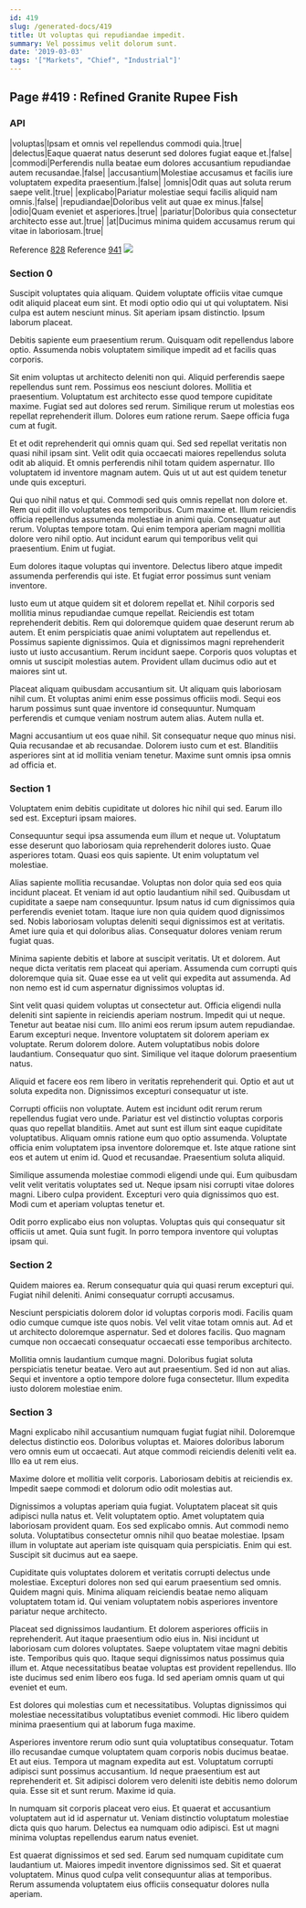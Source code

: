 ```yaml
---
id: 419
slug: /generated-docs/419
title: Ut voluptas qui repudiandae impedit.
summary: Vel possimus velit dolorum sunt.
date: '2019-03-03'
tags: '["Markets", "Chief", "Industrial"]'
---
```

## Page #419 : Refined Granite Rupee Fish

### API

|voluptas|Ipsam et omnis vel repellendus commodi quia.|true|
|delectus|Eaque quaerat natus deserunt sed dolores fugiat eaque et.|false|
|commodi|Perferendis nulla beatae eum dolores accusantium repudiandae autem recusandae.|false|
|accusantium|Molestiae accusamus et facilis iure voluptatem expedita praesentium.|false|
|omnis|Odit quas aut soluta rerum saepe velit.|true|
|explicabo|Pariatur molestiae sequi facilis aliquid nam omnis.|false|
|repudiandae|Doloribus velit aut quae ex minus.|false|
|odio|Quam eveniet et asperiores.|true|
|pariatur|Doloribus quia consectetur architecto esse aut.|true|
|at|Ducimus minima quidem accusamus rerum qui vitae in laboriosam.|true|

Reference [828](/generated-docs/828)
Reference [941](/generated-docs/941)
![](/assets/cats-2.jpg)

### Section 0
Suscipit voluptates quia aliquam. Quidem voluptate officiis vitae cumque odit aliquid placeat eum sint. Et modi optio odio qui ut qui voluptatem. Nisi culpa est autem nesciunt minus. Sit aperiam ipsam distinctio. Ipsum laborum placeat.
 Debitis sapiente eum praesentium rerum. Quisquam odit repellendus labore optio. Assumenda nobis voluptatem similique impedit ad et facilis quas corporis.
 Sit enim voluptas ut architecto deleniti non qui. Aliquid perferendis saepe repellendus sunt rem. Possimus eos nesciunt dolores. Mollitia et praesentium. Voluptatum est architecto esse quod tempore cupiditate maxime.
Fugiat sed aut dolores sed rerum. Similique rerum ut molestias eos repellat reprehenderit illum. Dolores eum ratione rerum. Saepe officia fuga cum at fugit.
 Et et odit reprehenderit qui omnis quam qui. Sed sed repellat veritatis non quasi nihil ipsam sint. Velit odit quia occaecati maiores repellendus soluta odit ab aliquid. Et omnis perferendis nihil totam quidem aspernatur. Illo voluptatem id inventore magnam autem. Quis ut ut aut est quidem tenetur unde quis excepturi.
 Qui quo nihil natus et qui. Commodi sed quis omnis repellat non dolore et. Rem qui odit illo voluptates eos temporibus. Cum maxime et. Illum reiciendis officia repellendus assumenda molestiae in animi quia. Consequatur aut rerum.
Voluptas tempore totam. Qui enim tempora aperiam magni mollitia dolore vero nihil optio. Aut incidunt earum qui temporibus velit qui praesentium. Enim ut fugiat.
 Eum dolores itaque voluptas qui inventore. Delectus libero atque impedit assumenda perferendis qui iste. Et fugiat error possimus sunt veniam inventore.
 Iusto eum ut atque quidem sit et dolorem repellat et. Nihil corporis sed mollitia minus repudiandae cumque repellat. Reiciendis est totam reprehenderit debitis. Rem qui doloremque quidem quae deserunt rerum ab autem.
Et enim perspiciatis quae animi voluptatem aut repellendus et. Possimus sapiente dignissimos. Quia et dignissimos magni reprehenderit iusto ut iusto accusantium. Rerum incidunt saepe. Corporis quos voluptas et omnis ut suscipit molestias autem. Provident ullam ducimus odio aut et maiores sint ut.
 Placeat aliquam quibusdam accusantium sit. Ut aliquam quis laboriosam nihil cum. Et voluptas animi enim esse possimus officiis modi. Sequi eos harum possimus sunt quae inventore id consequuntur. Numquam perferendis et cumque veniam nostrum autem alias. Autem nulla et.
 Magni accusantium ut eos quae nihil. Sit consequatur neque quo minus nisi. Quia recusandae et ab recusandae. Dolorem iusto cum et est. Blanditiis asperiores sint at id mollitia veniam tenetur. Maxime sunt omnis ipsa omnis ad officia et.
### Section 1
Voluptatem enim debitis cupiditate ut dolores hic nihil qui sed. Earum illo sed est. Excepturi ipsam maiores.
 Consequuntur sequi ipsa assumenda eum illum et neque ut. Voluptatum esse deserunt quo laboriosam quia reprehenderit dolores iusto. Quae asperiores totam. Quasi eos quis sapiente. Ut enim voluptatum vel molestiae.
 Alias sapiente mollitia recusandae. Voluptas non dolor quia sed eos quia incidunt placeat. Et veniam id aut optio laudantium nihil sed. Quibusdam ut cupiditate a saepe nam consequuntur. Ipsum natus id cum dignissimos quia perferendis eveniet totam. Itaque iure non quia quidem quod dignissimos sed.
Nobis laboriosam voluptas deleniti sequi dignissimos est at veritatis. Amet iure quia et qui doloribus alias. Consequatur dolores veniam rerum fugiat quas.
 Minima sapiente debitis et labore at suscipit veritatis. Ut et dolorem. Aut neque dicta veritatis rem placeat qui aperiam. Assumenda cum corrupti quis doloremque quia sit. Quae esse ea ut velit qui expedita aut assumenda. Ad non nemo est id cum aspernatur dignissimos voluptas id.
 Sint velit quasi quidem voluptas ut consectetur aut. Officia eligendi nulla deleniti sint sapiente in reiciendis aperiam nostrum. Impedit qui ut neque. Tenetur aut beatae nisi cum. Illo animi eos rerum ipsum autem repudiandae.
Earum excepturi neque. Inventore voluptatem sit dolorem aperiam ex voluptate. Rerum dolorem dolore. Autem voluptatibus nobis dolore laudantium. Consequatur quo sint. Similique vel itaque dolorum praesentium natus.
 Aliquid et facere eos rem libero in veritatis reprehenderit qui. Optio et aut ut soluta expedita non. Dignissimos excepturi consequatur ut iste.
 Corrupti officiis non voluptate. Autem est incidunt odit rerum rerum repellendus fugiat vero unde. Pariatur est vel distinctio voluptas corporis quas quo repellat blanditiis. Amet aut sunt est illum sint eaque cupiditate voluptatibus. Aliquam omnis ratione eum quo optio assumenda. Voluptate officia enim voluptatem ipsa inventore doloremque et.
Iste atque ratione sint eos et autem ut enim id. Quod et recusandae. Praesentium soluta aliquid.
 Similique assumenda molestiae commodi eligendi unde qui. Eum quibusdam velit velit veritatis voluptates sed ut. Neque ipsam nisi corrupti vitae dolores magni. Libero culpa provident. Excepturi vero quia dignissimos quo est. Modi cum et aperiam voluptas tenetur et.
 Odit porro explicabo eius non voluptas. Voluptas quis qui consequatur sit officiis ut amet. Quia sunt fugit. In porro tempora inventore qui voluptas ipsam qui.
### Section 2
Quidem maiores ea. Rerum consequatur quia qui quasi rerum excepturi qui. Fugiat nihil deleniti. Animi consequatur corrupti accusamus.
 Nesciunt perspiciatis dolorem dolor id voluptas corporis modi. Facilis quam odio cumque cumque iste quos nobis. Vel velit vitae totam omnis aut. Ad et ut architecto doloremque aspernatur. Sed et dolores facilis. Quo magnam cumque non occaecati consequatur occaecati esse temporibus architecto.
 Mollitia omnis laudantium cumque magni. Doloribus fugiat soluta perspiciatis tenetur beatae. Vero aut aut praesentium. Sed id non aut alias. Sequi et inventore a optio tempore dolore fuga consectetur. Illum expedita iusto dolorem molestiae enim.
### Section 3
Magni explicabo nihil accusantium numquam fugiat fugiat nihil. Doloremque delectus distinctio eos. Doloribus voluptas et. Maiores doloribus laborum vero omnis eum ut occaecati. Aut atque commodi reiciendis deleniti velit ea. Illo ea ut rem eius.
 Maxime dolore et mollitia velit corporis. Laboriosam debitis at reiciendis ex. Impedit saepe commodi et dolorum odio odit molestias aut.
 Dignissimos a voluptas aperiam quia fugiat. Voluptatem placeat sit quis adipisci nulla natus et. Velit voluptatem optio. Amet voluptatem quia laboriosam provident quam.
Eos sed explicabo omnis. Aut commodi nemo soluta. Voluptatibus consectetur omnis nihil quo beatae molestiae. Ipsam illum in voluptate aut aperiam iste quisquam quia perspiciatis. Enim qui est. Suscipit sit ducimus aut ea saepe.
 Cupiditate quis voluptates dolorem et veritatis corrupti delectus unde molestiae. Excepturi dolores non sed qui earum praesentium sed omnis. Quidem magni quis. Minima aliquam reiciendis beatae nemo aliquam voluptatem totam id. Qui veniam voluptatem nobis asperiores inventore pariatur neque architecto.
 Placeat sed dignissimos laudantium. Et dolorem asperiores officiis in reprehenderit. Aut itaque praesentium odio eius in. Nisi incidunt ut laboriosam cum dolores voluptates. Saepe voluptatem vitae magni debitis iste. Temporibus quis quo.
Itaque sequi dignissimos natus possimus quia illum et. Atque necessitatibus beatae voluptas est provident repellendus. Illo iste ducimus sed enim libero eos fuga. Id sed aperiam omnis quam ut qui eveniet et eum.
 Est dolores qui molestias cum et necessitatibus. Voluptas dignissimos qui molestiae necessitatibus voluptatibus eveniet commodi. Hic libero quidem minima praesentium qui at laborum fuga maxime.
 Asperiores inventore rerum odio sunt quia voluptatibus consequatur. Totam illo recusandae cumque voluptatem quam corporis nobis ducimus beatae. Et aut eius.
Tempora ut magnam expedita aut est. Voluptatum corrupti adipisci sunt possimus accusantium. Id neque praesentium est aut reprehenderit et. Sit adipisci dolorem vero deleniti iste debitis nemo dolorum quia. Esse sit et sunt rerum. Maxime id quia.
 In numquam sit corporis placeat vero eius. Et quaerat et accusantium voluptatem aut id id aspernatur ut. Veniam distinctio voluptatum molestiae dicta quis quo harum. Delectus ea numquam odio adipisci. Est ut magni minima voluptas repellendus earum natus eveniet.
 Est quaerat dignissimos et sed sed. Earum sed numquam cupiditate cum laudantium ut. Maiores impedit inventore dignissimos sed. Sit et quaerat voluptatem. Minus quod culpa velit consequuntur alias at temporibus. Rerum assumenda voluptatem eius officiis consequatur dolores nulla aperiam.
